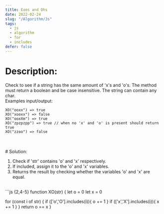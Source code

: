 ```yaml
---
title: Exes and Ohs
date: 2022-02-24
slug: "/Algorithm/Js"
tags:
  - js
  - algorithm
  - for
  - includes
defer: false
---
```


# Description:

Check to see if a string has the same amount of 'x's and 'o's. The method must return a boolean and be case insensitive. The string can contain any char.
</br>
Examples input/output:
</br>
```noLineNumbers
XO("ooxx") => true
XO("xooxx") => false
XO("ooxXm") => true
XO("zpzpzpp") => true // when no 'x' and 'o' is present should return true
XO("zzoo") => false
```
</br>
</br>
# Solution:

1. Check if 'str' contains 'o' and 'x' respectively.
2. If included, assign it to the 'o' and 'x' variables.
3. Returns the result by checking whether the variables 'o' and 'x' are equal.

</br>
```js {2,4-5}
function XO(str) {
  let o = 0 
  let x = 0

  for (const i of str) {
    if (['o','O'].includes(i)){
      o += 1
    }
    if (['x','X'].includes(i)){
      x += 1
    }
  }
  return o == x
}
```
